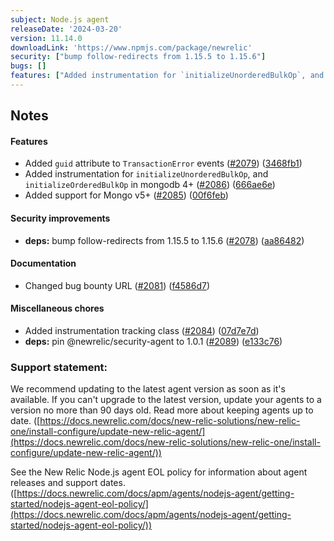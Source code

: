```yaml
---
subject: Node.js agent
releaseDate: '2024-03-20'
version: 11.14.0
downloadLink: 'https://www.npmjs.com/package/newrelic'
security: ["bump follow-redirects from 1.15.5 to 1.15.6"]
bugs: []
features: ["Added instrumentation for `initializeUnorderedBulkOp`, and `initializeOrderedBulkOp` in mongodb 4+","Added support for Mongo v5+","Added `guid` attribute to `TransactionError` events"]
---
```


## Notes

#### Features

* Added `guid` attribute to `TransactionError` events ([#2079](https://github.com/newrelic/node-newrelic/pull/2079)) ([3468fb1](https://github.com/newrelic/node-newrelic/commit/3468fb14635b10c30a9a814dc0d084aeacfd9e10))
* Added instrumentation for `initializeUnorderedBulkOp`, and `initializeOrderedBulkOp` in mongodb 4+ ([#2086](https://github.com/newrelic/node-newrelic/pull/2086)) ([666ae6e](https://github.com/newrelic/node-newrelic/commit/666ae6ea4be8167748e31fe9b1d086aee5d0135d))
* Added support for Mongo v5+ ([#2085](https://github.com/newrelic/node-newrelic/pull/2085)) ([00f6feb](https://github.com/newrelic/node-newrelic/commit/00f6febb4893ed2abe902644514af3ab629cdbc1))

#### Security improvements

* **deps:** bump follow-redirects from 1.15.5 to 1.15.6 ([#2078](https://github.com/newrelic/node-newrelic/pull/2078)) ([aa86482](https://github.com/newrelic/node-newrelic/commit/aa86482738ba6b17bf6c2c7362931a3ad57736dd))

#### Documentation

* Changed bug bounty URL ([#2081](https://github.com/newrelic/node-newrelic/pull/2081)) ([f4586d7](https://github.com/newrelic/node-newrelic/commit/f4586d71cbe9c886181fbfe4b414cf0f9d630873))

#### Miscellaneous chores

* Added instrumentation tracking class ([#2084](https://github.com/newrelic/node-newrelic/pull/2084)) ([07d7e7d](https://github.com/newrelic/node-newrelic/commit/07d7e7d50edf9cd8a1cd1b465b24bc589409c5dc))
* **deps:** pin @newrelic/security-agent to 1.0.1 ([#2089](https://github.com/newrelic/node-newrelic/pull/2089)) ([e133c76](https://github.com/newrelic/node-newrelic/commit/e133c76a34f7d2af16610f00958651a6cff8824d))

### Support statement:

We recommend updating to the latest agent version as soon as it's available. If you can't upgrade to the latest version, update your agents to a version no more than 90 days old. Read more about keeping agents up to date. ([https://docs.newrelic.com/docs/new-relic-solutions/new-relic-one/install-configure/update-new-relic-agent/](https://docs.newrelic.com/docs/new-relic-solutions/new-relic-one/install-configure/update-new-relic-agent/))

See the New Relic Node.js agent EOL policy for information about agent releases and support dates. ([https://docs.newrelic.com/docs/apm/agents/nodejs-agent/getting-started/nodejs-agent-eol-policy/](https://docs.newrelic.com/docs/apm/agents/nodejs-agent/getting-started/nodejs-agent-eol-policy/))
